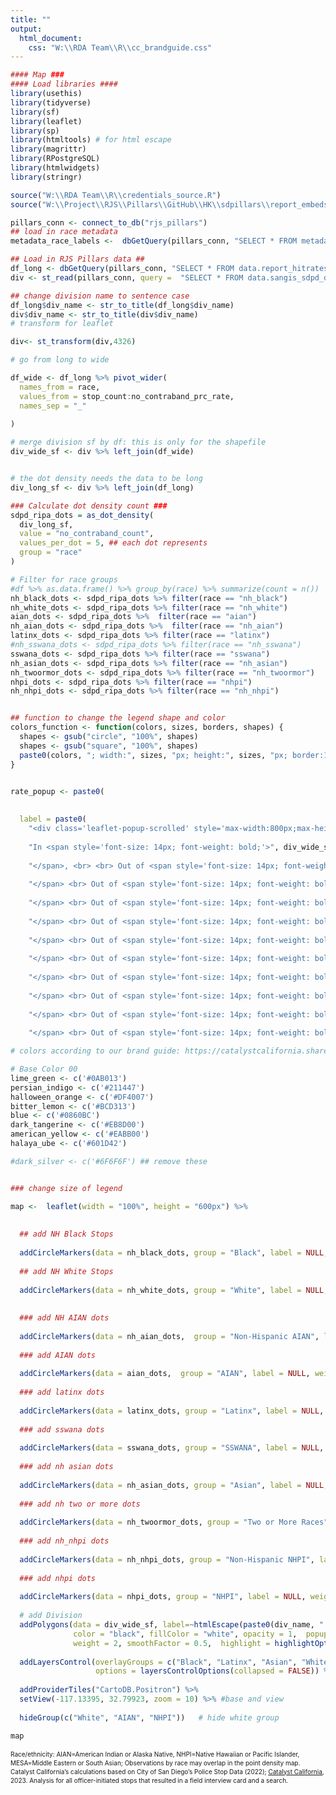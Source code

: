 ```yaml
---
title: ""
output:
  html_document:
    css: "W:\\RDA Team\\R\\cc_brandguide.css"
---
```

<!-- link to Google Font -->
<link href="https://fonts.googleapis.com/css2?family=Inter:wght@100;200;300;400;500;600;700;800;900&display=swap" rel="stylesheet">
  

```r
#### Map ###
#### Load libraries ####
library(usethis)
library(tidyverse)
library(sf)
library(leaflet)
library(sp)
library(htmltools) # for html escape
library(magrittr)
library(RPostgreSQL)
library(htmlwidgets)
library(stringr)

source("W:\\RDA Team\\R\\credentials_source.R")
source("W:\\Project\\RJS\\Pillars\\GitHub\\HK\\sdpillars\\report_embeds\\chart_functions.R")

pillars_conn <- connect_to_db("rjs_pillars")
## load in race metadata
metadata_race_labels <-  dbGetQuery(pillars_conn, "SELECT * FROM metadata_race_labels") %>% select(race_base, race_label_short, race_label_long)

## Load in RJS Pillars data ##
df_long <- dbGetQuery(pillars_conn, "SELECT * FROM data.report_hitrates_div_race_ficard_person")
div <- st_read(pillars_conn, query =  "SELECT * FROM data.sangis_sdpd_divisions_2023") 

## change division name to sentence case
df_long$div_name <- str_to_title(df_long$div_name)
div$div_name <- str_to_title(div$div_name)
# transform for leaflet

div<- st_transform(div,4326)

# go from long to wide

df_wide <- df_long %>% pivot_wider(
  names_from = race,
  values_from = stop_count:no_contraband_prc_rate,
  names_sep = "_"
  
)

# merge division sf by df: this is only for the shapefile
div_wide_sf <- div %>% left_join(df_wide)


# the dot density needs the data to be long
div_long_sf <- div %>% left_join(df_long)
```


```r
### Calculate dot density count ###
sdpd_ripa_dots = as_dot_density(
  div_long_sf,
  value = "no_contraband_count",
  values_per_dot = 5, ## each dot represents 
  group = "race"
)

# Filter for race groups
#df %>% as.data.frame() %>% group_by(race) %>% summarize(count = n())
nh_black_dots <- sdpd_ripa_dots %>% filter(race == "nh_black")
nh_white_dots <- sdpd_ripa_dots %>% filter(race == "nh_white")
aian_dots <- sdpd_ripa_dots %>%  filter(race == "aian")
nh_aian_dots <- sdpd_ripa_dots %>%  filter(race == "nh_aian")
latinx_dots <- sdpd_ripa_dots %>% filter(race == "latinx")
#nh_sswana_dots <- sdpd_ripa_dots %>% filter(race == "nh_sswana")
sswana_dots <- sdpd_ripa_dots %>% filter(race == "sswana")
nh_asian_dots <- sdpd_ripa_dots %>% filter(race == "nh_asian")
nh_twoormor_dots <- sdpd_ripa_dots %>% filter(race == "nh_twoormor")
nhpi_dots <- sdpd_ripa_dots %>% filter(race == "nhpi")
nh_nhpi_dots <- sdpd_ripa_dots %>% filter(race == "nh_nhpi")


## function to change the legend shape and color
colors_function <- function(colors, sizes, borders, shapes) {
  shapes <- gsub("circle", "100%", shapes)
  shapes <- gsub("square", "100%", shapes)
  paste0(colors, "; width:", sizes, "px; height:", sizes, "px; border:1px solid ", borders, "; border-radius:", shapes)
}



```


```r
rate_popup <- paste0(
  
  
  label = paste0(
    "<div class='leaflet-popup-scrolled' style='max-width:800px;max-height:200px'>", 
    
    "In <span style='font-size: 14px; font-weight: bold;'>", div_wide_sf$div_name, " Division",  "(", div_wide_sf$div_num, ")",
    
    "</span>, <br> <br> Out of <span style='font-size: 14px; font-weight: bold;'>", div_wide_sf$stop_count_nh_black,  "</span> searches conducted during traffic stops for individuals perceives as <span style='font-size: 14px; font-weight: bold;'>", "Black",  "</span> where a field interview card was completed, SDPD found no contraband/evidence in <span style='font-size: 14px; font-weight: bold;'>", div_wide_sf$no_contraband_count_nh_black, "</span> stops, a no hit rate of <span style='font-size: 14px; font-weight: bold;'>", round(div_wide_sf$no_contraband_prc_rate_nh_black, digits = 1), "</span>%.</br>",
    
    "</span> <br> Out of <span style='font-size: 14px; font-weight: bold;'>", div_wide_sf$stop_count_nh_white,  "</span> searches conducted during traffic stops for individuals perceives as <span style='font-size: 14px; font-weight: bold;'>", "White", "</span> where a field interview card was completed, SDPD found no contraband/evidence in <span style='font-size: 14px; font-weight: bold;'>", div_wide_sf$no_contraband_count_nh_white, "</span> stops, a no hit rate of <span style='font-size: 14px; font-weight: bold;'>", round(div_wide_sf$no_contraband_prc_rate_nh_white, digits = 1), "</span>%. </br>",
    
    "</span> <br> Out of <span style='font-size: 14px; font-weight: bold;'>", div_wide_sf$stop_count_nh_aian,  "</span> searches conducted during traffic stops for individuals perceives as <span style='font-size: 14px; font-weight: bold;'>", "Non-Hispanic American Indian and Alaska Native", "</span> where a field interview card was completed, SDPD found no contraband/evidence in <span style='font-size: 14px; font-weight: bold;'>", div_wide_sf$no_contraband_count_nh_aian, "</span> stops, a no hit rate of <span style='font-size: 14px; font-weight: bold;'>", round(div_wide_sf$no_contraband_prc_rate_nh_aian, digits = 1), "</span>%. </br>",
    
    "</span> <br> Out of <span style='font-size: 14px; font-weight: bold;'>", div_wide_sf$stop_count_aian,  "</span> searches conducted during traffic stops for individuals perceives as <span style='font-size: 14px; font-weight: bold;'>", "American Indian and Alaska Native", "</span> where a field interview card was completed, SDPD found no contraband/evidence in <span style='font-size: 14px; font-weight: bold;'>", div_wide_sf$no_contraband_count_aian, "</span> stops, a no hit rate of <span style='font-size: 14px; font-weight: bold;'>", round(div_wide_sf$no_contraband_prc_rate_aian, digits = 1), "</span>%. </br>",
    
    "</span> <br> Out of <span style='font-size: 14px; font-weight: bold;'>", div_wide_sf$stop_count_nh_nhpi,  "</span> searches conducted during traffic stops for individuals perceives as <span style='font-size: 14px; font-weight: bold;'>", "Non-Hispanic Native Hawaiian or Pacific Islander", "</span> where a field interview card was completed, SDPD found no contraband/evidence in <span style='font-size: 14px; font-weight: bold;'>", div_wide_sf$no_contraband_count_nh_nhpi, "</span> stops, a no hit rate of <span style='font-size: 14px; font-weight: bold;'>", round(div_wide_sf$no_contraband_prc_rate_nh_nhpi, digits = 1), "</span>%. </br>",
    
    "</span> <br> Out of <span style='font-size: 14px; font-weight: bold;'>", div_wide_sf$stop_count_nhpi,  "</span> searches conducted during traffic stops for individuals perceives as <span style='font-size: 14px; font-weight: bold;'>", "Native Hawaiian or Pacific Islander", "</span> where a field interview card was completed, SDPD found no contraband/evidence in <span style='font-size: 14px; font-weight: bold;'>", div_wide_sf$no_contraband_count_nhpi, "</span> stops, a no hit rate of <span style='font-size: 14px; font-weight: bold;'>", round(div_wide_sf$no_contraband_prc_rate_nhpi, digits = 1), "</span>%. </br>",
    
    "</span> <br> Out of <span style='font-size: 14px; font-weight: bold;'>", div_wide_sf$stop_count_latinx,  "</span> searches conducted during traffic stops for individuals perceives as <span style='font-size: 14px; font-weight: bold;'>", "Latinx", "</span> where a field interview card was completed, SDPD found no contraband/evidence in <span style='font-size: 14px; font-weight: bold;'>", div_wide_sf$no_contraband_count_latinx, "</span> stops, a no hit rate of <span style='font-size: 14px; font-weight: bold;'>", round(div_wide_sf$no_contraband_prc_rate_latinx, digits = 1), "</span>%. </br>",
    
    "</span> <br> Out of <span style='font-size: 14px; font-weight: bold;'>", div_wide_sf$stop_count_sswana,  "</span> searches conducted during traffic stops for individuals perceives as <span style='font-size: 14px; font-weight: bold;'>", "Southwest Asian or North African/Middle Eastern or North African or South Asian", "</span> where a field interview card was completed, SDPD found no contraband/evidence in <span style='font-size: 14px; font-weight: bold;'>", div_wide_sf$no_contraband_count_sswana, "</span> stops, a no hit rate of <span style='font-size: 14px; font-weight: bold;'>", round(div_wide_sf$no_contraband_prc_rate_sswana, digits = 1), "</span>%. </br>", 
    
    "</span> <br> Out of <span style='font-size: 14px; font-weight: bold;'>", div_wide_sf$stop_count_nh_asian,  "</span> searches conducted during traffic stops for individuals perceives as <span style='font-size: 14px; font-weight: bold;'>", "Asian", "</span> where a field interview card was completed, SDPD found no contraband/evidence in <span style='font-size: 14px; font-weight: bold;'>", div_wide_sf$no_contraband_count_nh_asian, "</span> stops, a no hit rate of <span style='font-size: 14px; font-weight: bold;'>", round(div_wide_sf$no_contraband_prc_rate_nh_asian, digits = 1), "</span>%. </br>",
    
    "</span> <br> Out of <span style='font-size: 14px; font-weight: bold;'>", div_wide_sf$stop_count_nh_twoormor,  "</span> searches conducted during traffic stops for individuals perceives as <span style='font-size: 14px; font-weight: bold;'>", "Two or More Races", "</span> where a field interview card was completed, SDPD found no contraband/evidence in <span style='font-size: 14px; font-weight: bold;'>", div_wide_sf$no_contraband_count_nh_twoormor, "</span> stops, a no hit rate of <span style='font-size: 14px; font-weight: bold;'>", round(div_wide_sf$no_contraband_prc_rate_nh_twoormor, digits = 1), "</span>%. </br>"))


```

```r
# colors according to our brand guide: https://catalystcalifornia.sharepoint.com/sites/Portal/AP%20Projects/Forms/AllItems.aspx?FolderCTID=0x012000EF0283621C7FE048A8E68512F119353B&id=%2Fsites%2FPortal%2FAP%20Projects%2FCommunications%2FCatalyst%20California%2FBranding%20Materials%20%2B%20Templates%2FVisual%20Brand%20Guide%2FCatalyst%20California%20Brand%20Guide%5FSeptember%202022%2Epdf&viewid=1aaeb4a9%2D2232%2D41c7%2Da71c%2D727af9e1f5d7&parent=%2Fsites%2FPortal%2FAP%20Projects%2FCommunications%2FCatalyst%20California%2FBranding%20Materials%20%2B%20Templates%2FVisual%20Brand%20Guide

# Base Color 00
lime_green <- c('#0AB013')
persian_indigo <- c('#211447')
halloween_orange <- c('#DF4007')
bitter_lemon <- c('#BCD313')
blue <- c('#0860BC')
dark_tangerine <- c('#EB8D00')
american_yellow <- c('#EABB00')
halaya_ube <- c('#601D42')

#dark_silver <- c('#6F6F6F') ## remove these


### change size of legend

map <-  leaflet(width = "100%", height = "600px") %>%
  
  
  ## add NH Black Stops
  
  addCircleMarkers(data = nh_black_dots, group = "Black", label = NULL, weight = 2, fillOpacity = 1, radius = 2, color="white",  fillColor=blue, stroke = TRUE) %>% 
  
  ## add NH White Stops
  
  addCircleMarkers(data = nh_white_dots, group = "White", label = NULL, weight = 2, fillOpacity = 1, radius = 2, color="white",  fillColor=  bitter_lemon,  stroke = TRUE) %>% 
  
  
  ### add NH AIAN dots 
  
  addCircleMarkers(data = nh_aian_dots,  group = "Non-Hispanic AIAN", label = NULL, weight = 2, fillOpacity = 1, radius = 2, color="white",  fillColor= dark_tangerine, stroke = TRUE) %>% 
  
  ### add AIAN dots 
  
  addCircleMarkers(data = aian_dots,  group = "AIAN", label = NULL, weight = 2, fillOpacity = 1, radius = 2, color="white",  fillColor= dark_tangerine, stroke = TRUE) %>% 
  
  ### add latinx dots
  
  addCircleMarkers(data = latinx_dots, group = "Latinx", label = NULL, weight = 2, fillOpacity = 1, radius = 2, color="white",  fillColor= lime_green,  stroke = TRUE) %>% 
  
  ### add sswana dots
  
  addCircleMarkers(data = sswana_dots, group = "SSWANA", label = NULL, weight = 2, fillOpacity = 1, radius = 2, color="white",  fillColor= american_yellow, stroke = TRUE) %>% 
  
  ### add nh asian dots
  
  addCircleMarkers(data = nh_asian_dots, group = "Asian", label = NULL, weight = 2, fillOpacity = 1, radius = 2, color="white",  fillColor=  halloween_orange, stroke = TRUE) %>% 
  
  ### add nh two or more dots
  
  addCircleMarkers(data = nh_twoormor_dots, group = "Two or More Races", label = NULL, weight = 2, fillOpacity = 1, radius = 2, color="white",  fillColor= persian_indigo, stroke = TRUE) %>% 
  
  ### add nh_nhpi dots
  
  addCircleMarkers(data = nh_nhpi_dots, group = "Non-Hispanic NHPI", label = NULL, weight = 2, fillOpacity = 1, radius = 2, color="white",  fillColor= halaya_ube, stroke = TRUE) %>% 
  
  ### add nhpi dots
  
  addCircleMarkers(data = nhpi_dots, group = "NHPI", label = NULL, weight = 2, fillOpacity = 1, radius = 2, color="white",  fillColor= halaya_ube, stroke = TRUE) %>% 
  
  # add Division 
  addPolygons(data = div_wide_sf, label=~htmlEscape(paste0(div_name, " Division ")),
              color = "black", fillColor = "white", opacity = 1,  popup = ~paste0(rate_popup), 
              weight = 2, smoothFactor = 0.5,  highlight = highlightOptions(color = "white", weight = 3, bringToFront = TRUE, sendToBack = FALSE)) %>%
  
  addLayersControl(overlayGroups = c("Black", "Latinx", "Asian", "White",  "SSWANA", "NHPI", "Non-Hispanic NHPI", "AIAN", "Non-Hispanic AIAN", "Two or More Races"),
                   options = layersControlOptions(collapsed = FALSE)) %>%
  
  addProviderTiles("CartoDB.Positron") %>%
  setView(-117.13395, 32.79923, zoom = 10) %>% #base and view 
  
  hideGroup(c("White", "AIAN", "NHPI"))   # hide white group

```


```r
map
```

<div align="left" style="line-height: 1em;"><span style="font-size: 10px;">Race/ethnicity: AIAN=American Indian or Alaska Native, NHPI=Native Hawaiian or Pacific Islander, MESA=Middle Eastern or South Asian; Observations by race may overlap in the point density map. </span> <br> 
  <span style=' font-size: 10px;'>Catalyst California's calculations based on City of San Diego's Police Stop Data (2022); <u>[Catalyst California](https://www.catalystcalifornia.org)</u>, 2023. Analysis for all officer-initiated stops that resulted in a field interview card and a search.</span> </div>
  
